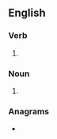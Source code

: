 ==English==

===Verb===
{{head|en|verb form}}

# {{en-third-person singular of|rattle}}

===Noun===
{{head|en|noun form}}
# {{plural of|en|rattle}}

===Anagrams===
* {{anagrams|en|a=aelrstt|Slatter|Stalter|Statler|slatter|starlet|startle}}